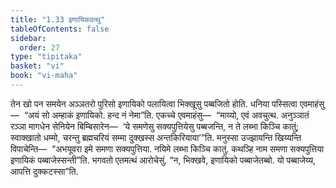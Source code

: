 ```yaml
---
title: "1.33 इणायिकवत्थु"
tableOfContents: false
sidebar:
  order: 27
type: "tipitaka"
basket: "vi"
book: "vi-maha"
---
```



<DynamicBreadcrumb />

<Division number="96" book="vi-maha">

<Paragraph number="434" book="vi-maha">
तेन खो पन समयेन अञ्ञतरो पुरिसो इणायिको पलायित्वा भिक्खूसु पब्बजितो होति. धनिया पस्सित्वा एवमाहंसु—  “अयं सो अम्हाकं इणायिको. हन्द नं नेमा”ति. एकच्चे एवमाहंसु—  “माय्यो, एवं अवचुत्थ. अनुञ्ञातं रञ्ञा मागधेन सेनियेन बिम्बिसारेन—  ‘ये समणेसु सक्यपुत्तियेसु पब्बजन्ति, न ते लब्भा किञ्चि कातुं; स्वाक्खातो धम्मो, चरन्तु ब्रह्मचरियं सम्मा दुक्खस्स अन्तकिरियाया’”ति. मनुस्सा उज्झायन्ति खिय्यन्ति विपाचेन्ति—  “अभयूवरा इमे समणा सक्यपुत्तिया. नयिमे लब्भा किञ्चि कातुं. कथञ्हि नाम समणा सक्यपुत्तिया इणायिकं पब्बाजेस्सन्ती”ति. भगवतो एतमत्थं आरोचेसुं. “न, भिक्खवे, इणायिको पब्बाजेतब्बो. यो पब्बाजेय्य, आपत्ति दुक्कटस्सा”ति.
</Paragraph>
</Division>